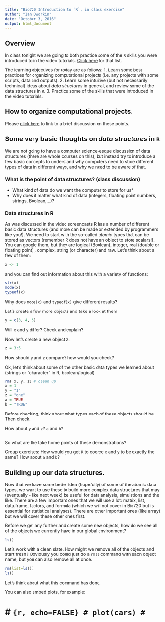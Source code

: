 ```yaml
---
title: "Bio720 Introduction to `R`, in class exercise"
author: "Ian Dworkin"
date: "October 3, 2016"
output: html_document
---
```

## Overview
In class tonight we are going to both practice some of the `R` skills you were introduced to in the video tutorials. [Click here](https://github.com/DworkinLab/Bio720/blob/master/Introduction_to_R.md) for that list.

The learning objectives for today are as follows:
1. Learn some best practices for organizing computational projects (i.e. any projects with some scripts, data and outputs).
2. Learn some intuitive (but not necessarily technical) ideas about *data structures* in general, and review some of the data structures in `R`.
3. Practice some of the skills that were introduced in the video tutorials.

## How to organize computational projects.

Please [click here](https://github.com/DworkinLab/Bio720/blob/master/IntroductionMarkdownAndVersionControl/Bio720_IntroductionMarkdown.md#a-few-words-on-project-organization) to link to a brief discussion on these points.

## Some very basic thoughts on *data structures* in `R`
We are not going to have a computer science-esque discussion of data structures (there are whole courses on this), but instead try to introduce a few basic concepts to understand why computers need to store different types of data in different ways, and why we need to be aware of that.

### What is the point of data structures? (class discussion)
- What kind of data do we want the computer to store for us?
- Why does it matter what kind of data (integers, floating point numbers, strings, Boolean,...)?

### Data structures in R

As was discussed in the video screencasts R has a number of different basic data structures (and more can be made or extended by programmers like you!). We need to start with the so-called *atomic* types that can be stored as vectors (remember R does not have an object to store scalars!). You can google them, but they are logical (Boolean), integer, real (double or floating point) , complex, string (or character) and raw. Let's think about a few of them:

```r
x <- 1
```

and you can find out information about this with a variety of functions:

```r
str(x)
mode(x)
typeof(x)
```
Why does `mode(x)` and `typeof(x)` give different results?


Let's create a few more objects and take a look at them

```r
y = c(3, 4, 5)
```

Will `x` and `y` differ?  Check and explain?

Now let's create a new object z:

```r
z = 3:5
```
How should `y` and `z` compare? how would you check?

Ok, let's think about some of the other basic data types we learned about (strings or "character" in R, boolean/logical)

```r
rm( x, y, z) # clean up
x = 1
y = "1"
z = "one"
a = TRUE
b = "TRUE"
```

Before checking, think about what types each of these objects should be. Then check.

How about `y` and `z`? `a` and `b`?


```r

```

So what are the take home points of these demonstrations?

Group exercises: How would you get `R` to coerce `x` and `y` to be exactly the same? How about `a` and `b`? 


## Building up our data structures. 

Now that we have some better idea (hopefully) of some of the atomic data types, we want to use these to build more complex data structures that may (eventually - like next week) be useful for data analysis, simulations and the like. There are a few important ones that we will use a lot: matrix, list, data.frame, factors, and formula (which we will not cover in Bio720 but is essential for statistical analyses). There are other important ones (like array) but we will cover these other ones first.

Before we get any further and create some new objects, how do we see all of the objects we currently have in our global environment?

```r
ls()
```

Let's work with a clean slate. How might we remove all of the objects and start fresh? Obviously you could just do a `rm()` command with each object name, but you can also remove all at once.

```r
rm(list=ls())
ls()
```

Let's think about what this command has done.



You can also embed plots, for example:

# # ```{r, echo=FALSE}
# plot(cars)
# ```

